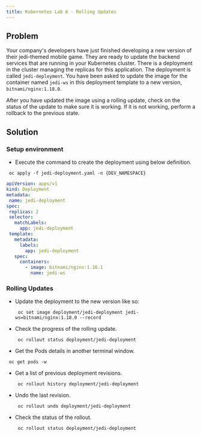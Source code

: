 ```yaml
---
title: Kubernetes Lab 6 - Rolling Updates
---
```


## Problem

Your company's developers have just finished developing a new version of their jedi-themed mobile game. They are ready to update the backend services that are running in your Kubernetes cluster. There is a deployment in the cluster managing the replicas for this application. The deployment is called `jedi-deployment`. You have been asked to update the image for the container named `jedi-ws` in this deployment template to a new version, `bitnami/nginx:1.18.0`.

After you have updated the image using a rolling update, check on the status of the update to make sure it is working. If it is not working, perform a rollback to the previous state.

## Solution

### Setup environment

- Execute the command to create the deployment using below definition.

 ```shell script
  oc apply -f jedi-deployment.yaml -n {DEV_NAMESPACE}
  ```

 ```yaml
apiVersion: apps/v1
kind: Deployment
metadata:
  name: jedi-deployment
spec:
  replicas: 2
  selector:
    matchLabels:
      app: jedi-deployment
  template:
    metadata:
      labels:
        app: jedi-deployment
    spec:
      containers:
        - image: bitnami/nginx:1.16.1
          name: jedi-ws
 ```
### Rolling Updates 

- Update the deployment to the new version like so:

  ```
   oc set image deployment/jedi-deployment jedi-ws=bitnami/nginx:1.18.0 --record 
   ```
- Check the progress of the rolling update.

  ```
   oc rollout status deployment/jedi-deployment
   ```

-  Get the Pods details in another terminal window.

  ```
   oc get pods -w
   ```

- Get a list of previous deployment revisions.

  ```
   oc rollout history deployment/jedi-deployment
   ```

- Undo the last revision.

  ```
   oc rollout undo deployment/jedi-deployment
   ```

- Check the status of the rollout.

  ```
   oc rollout status deployment/jedi-deployment
   ```
